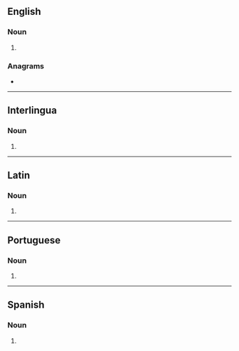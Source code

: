 {{also|Conchas}}
==English==

===Noun===
{{head|en|noun form}}

# {{plural of|en|concha}}

===Anagrams===
* {{anagrams|en|a=acchnos|Chacons|chancos}}

----

==Interlingua==

===Noun===
{{head|ia|noun plural form}}

# {{plural of|ia|concha}}

----

==Latin==

===Noun===
{{la-noun-form|conchās}}

# {{inflection of|la|concha||acc|p}}

----

==Portuguese==

===Noun===
{{head|pt|noun form}}

# {{plural of|pt|concha}}

----

==Spanish==

===Noun===
{{head|es|noun form}}

# {{plural of|es|concha}}